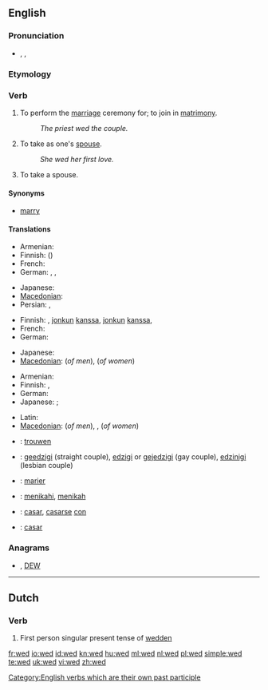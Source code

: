 {{also|Wed}}
==English==

===Pronunciation===
* {{enPR|wĕdʹ}}, {{IPA|/'wεd/}}, {{SAMPA|/"wEd/}}
*: {{audio|en-us-wed.ogg|Audio (US)}}
*: {{rhymes|ɛd}}

===Etymology===
{{etyl|ang}} {{term|weddian|lang=ang}}

===Verb===
{{en-verb|weds|wedding|'''wed '''or''' [[wedded]]'''|'''wed '''or''' [[wedded]]'''}}

# {{transitive}} To perform the [[marriage]] ceremony for; to join in [[matrimony]].
#: ''The priest wed the couple.''
# {{transitive}} To take as one's [[spouse]].
#: ''She wed her first love.''
# {{intransitive}} To take a spouse.

====Synonyms====
* [[marry]]

====Translations====
{{trans-top|to join in matrimony}}
* Armenian: {{t-|hy|ամուսնացնել|tr=amusnac’nel}}
* Finnish: {{t-|fi|vihkiä}} ({{t+|fi|avioliitto|alt=avioliittoon}})
* French: {{t+|fr|marier}}
* German: {{t+|de|trauen}}, {{t-|de|verheiraten}}, {{t+|de|vermählen}}
{{trans-mid}}
* Japanese: {{t|ja|結婚する|tr=kekkon suru}}
* [[Macedonian]]: {{t|mk|венчава|tr=vénčava}}
* Persian: {{t|fa|پيوند|tr=peyvand|sc=fa-Arab}},  {{t|fa|ازدواج|tr=ezdevâj|sc=fa-Arab}}
{{trans-bottom}}

{{trans-top|transitive: to take as one's spouse}}
* Finnish: {{t+|fi|naida}}, {{t+|fi|avioitua}} [[jonkun]] [[kanssa]], {{t+|fi|mennä naimisiin}} [[jonkun]] [[kanssa]], {{t+|fi|ottaa}} {{t+|fi|puoliso|puolisokseen}}
* French: {{t+|fr|épouser}}
* German: {{t+|de|heiraten}}
{{trans-mid}}
* Japanese: {{t|ja|結婚する|tr=kekkon suru}}
* [[Macedonian]]: {{t-|mk|жени|tr=žéni}} (''of men''),  {{t|mk|мажи|tr=máži}} (''of women'')
{{trans-bottom}}

{{trans-top|intransitive: to take a spouse}}
* Armenian: {{t-|hy|ամուսնանալ|tr=amusnanal}}
* Finnish: {{t+|fi|avioitua}}, {{t+|fi|mennä naimisiin}}
* German: {{t+|de|heiraten}}
* Japanese: {{t|ja|結婚する|tr=kekkon suru}}; {{qualifier|male's action}} {{t|ja|めとる|tr=metoru}}
{{trans-mid}}
* Latin: {{t-|la|nubo}}
* [[Macedonian]]: {{t|mk|се венчава|tr=se vénčava}} (''of men''),  {{t|mk|се мажи|tr=se máži}},  {{t|mk|се жени|tr=se žéni}} (''of women'')
{{trans-bottom}}

{{checktrans-top}}
* {{ttbc|Dutch}}: [[trouwen]]
* {{ttbc|Esperanto}}: [[geedzigi]] (straight couple), [[edzigi]] or [[gejedzigi]] (gay couple), [[edzinigi]] (lesbian couple)
* {{ttbc|French}}: [[marier]]
* {{ttbc|Indonesian}}: [[nikah|menikahi]], [[nikah|menikah]]
* {{ttbc|Spanish}}: [[casar]], [[casarse]] [[con]]
* {{ttbc|Portuguese}}: [[casar]]
{{trans-bottom}}

===Anagrams===
* {{alphagram|[[dew#English|dew]]}} , [[DEW#English|DEW]]

[[Category:English verbs which are their own past participle]]
----
==Dutch==

===Verb===
{{infl|nl|verb form}}

# First person singular present tense of [[wedden]]

[[fr:wed]]
[[io:wed]]
[[id:wed]]
[[kn:wed]]
[[hu:wed]]
[[ml:wed]]
[[nl:wed]]
[[pl:wed]]
[[simple:wed]]
[[te:wed]]
[[uk:wed]]
[[vi:wed]]
[[zh:wed]]